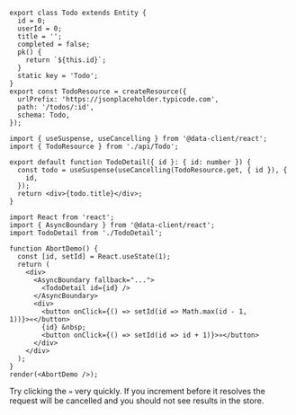 
<HooksPlayground row>

```tsx title="api/Todo" collapsed
export class Todo extends Entity {
  id = 0;
  userId = 0;
  title = '';
  completed = false;
  pk() {
    return `${this.id}`;
  }
  static key = 'Todo';
}
export const TodoResource = createResource({
  urlPrefix: 'https://jsonplaceholder.typicode.com',
  path: '/todos/:id',
  schema: Todo,
});
```

```tsx title="TodoDetail" {5}
import { useSuspense, useCancelling } from '@data-client/react';
import { TodoResource } from './api/Todo';

export default function TodoDetail({ id }: { id: number }) {
  const todo = useSuspense(useCancelling(TodoResource.get, { id }), {
    id,
  });
  return <div>{todo.title}</div>;
}
```

```tsx title="Demo" collapsed
import React from 'react';
import { AsyncBoundary } from '@data-client/react';
import TodoDetail from './TodoDetail';

function AbortDemo() {
  const [id, setId] = React.useState(1);
  return (
    <div>
      <AsyncBoundary fallback="...">
        <TodoDetail id={id} />
      </AsyncBoundary>
      <div>
        <button onClick={() => setId(id => Math.max(id - 1, 1))}>«</button>
        {id} &nbsp;
        <button onClick={() => setId(id => id + 1)}>»</button>
      </div>
    </div>
  );
}
render(<AbortDemo />);
```

</HooksPlayground>

Try clicking the `»` very quickly. If you increment before it resolves the request will be cancelled and you should
not see results in the store.
